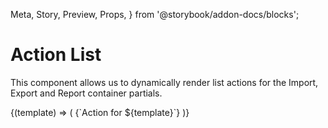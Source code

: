   Meta,
  Story,
  Preview,
  Props,
} from '@storybook/addon-docs/blocks';

<Meta title="Admin/Action List" component={ActionList} />

# Action List

This component allows us to dynamically render list actions
for the Import, Export and Report container partials.

<Preview>
  <Story name="With actions">
    <ActionList
      actions={['sampleActionName', 'sampleActionName2']}
      actionTitle="Actions"
    >
      {(template) => (
        <span>{`Action for ${template}`}</span>
      )}
    </ActionList>
  </Story>
</Preview>

<Props of={ActionList} />
